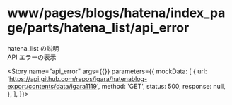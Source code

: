 
<Meta
  title="www/pages/blogs/hatena/index_page/parts/hatena_list/api_error"
  component={HatenaList}
  decorators={[withMock]}
/>

# www/pages/blogs/hatena/index_page/parts/hatena_list/api_error

hatena_list の説明  
API エラーの表示

<Story
  name="api_error"
  args={{}}
  parameters={{
    mockData: [
      {
        url: 'https://api.github.com/repos/igara/hatenablog-export/contents/data/igara1119',
        method: 'GET',
        status: 500,
        response: null,
      },
    ],
  }}></Story>

<Source>
  <HatenaList />
</Source>

<Props story="api_error" />
